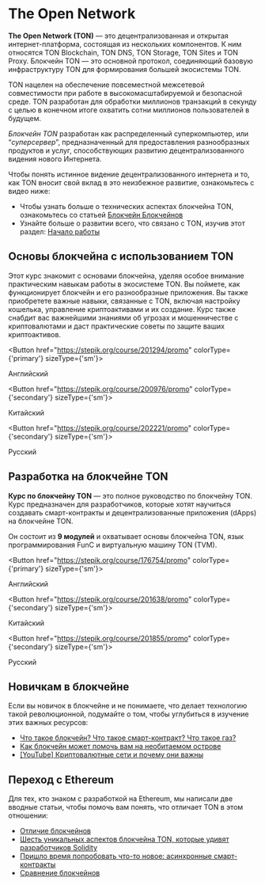 
# The Open Network

**The Open Network (TON)** — это децентрализованная и открытая интернет-платформа, состоящая из нескольких компонентов. К ним относятся TON Blockchain, TON DNS, TON Storage, TON Sites и TON Proxy. Блокчейн TON — это основной протокол, соединяющий базовую инфраструктуру TON для формирования большей экосистемы TON.

TON нацелен на обеспечение повсеместной межсетевой совместимости при работе в высокомасштабируемой и безопасной среде. TON разработан для обработки миллионов транзакций в секунду с целью в конечном итоге охватить сотни миллионов пользователей в будущем.

_Блокчейн TON_ разработан как распределенный суперкомпьютер, или “_суперсервер_”, предназначенный для предоставления разнообразных продуктов и услуг, способствующих развитию децентрализованного видения нового Интернета.

Чтобы понять истинное видение децентрализованного интернета и то, как TON вносит свой вклад в это неизбежное развитие, ознакомьтесь с видео ниже:

<Player url="https://www.youtube.com/watch?v=XgzHmV_nnpY" />

- Чтобы узнать больше о технических аспектах блокчейна TON, ознакомьтесь со статьей [Блокчейн Блокчейнов](/v3/concepts/dive-into-ton/ton-blockchain/blockchain-of-blockchains)
- Узнайте больше о развитии всего, что связано с TON, изучив этот раздел: [Начало работы](/v3/documentation/ton-documentation)

## Основы блокчейна с использованием TON

Этот курс знакомит с основами блокчейна, уделяя особое внимание практическим навыкам работы в экосистеме TON. Вы поймете, как функционирует блокчейн и его разнообразные приложения. Вы также приобретете важные навыки, связанные с TON, включая настройку кошелька, управление криптоактивами и их создание. Курс также снабдит вас важнейшими знаниями об угрозах и мошенничестве с криптовалютами и даст практические советы по защите ваших криптоактивов.

<Button href="https://stepik.org/course/201294/promo"
        colorType={'primary'} sizeType={'sm'}>

Английский

</Button>

<Button href="https://stepik.org/course/200976/promo"
        colorType={'secondary'} sizeType={'sm'}>

Китайский

</Button>

<Button href="https://stepik.org/course/202221/promo"
        colorType={'secondary'} sizeType={'sm'}>

Русский

</Button>

## Разработка на блокчейне TON

**Курс по блокчейну TON** — это полное руководство по блокчейну TON. Курс предназначен для разработчиков, которые хотят научиться создавать смарт-контракты и децентрализованные приложения (dApps) на блокчейне TON.

Он состоит из **9 модулей** и охватывает основы блокчейна TON, язык программирования FunC и виртуальную машину TON (TVM).

<Button href="https://stepik.org/course/176754/promo"
        colorType={'primary'} sizeType={'sm'}>

Английский

</Button>

<Button href="https://stepik.org/course/201638/promo"
        colorType={'secondary'} sizeType={'sm'}>

Китайский

</Button>

<Button href="https://stepik.org/course/201855/promo"
        colorType={'secondary'} sizeType={'sm'}>

Русский

</Button>

## Новичкам в блокчейне

Если вы новичок в блокчейне и не понимаете, что делает технологию такой революционной, подумайте о том, чтобы углубиться в изучение этих важных ресурсов:

- [Что такое блокчейн? Что такое смарт-контракт? Что такое газ?](https://blog.ton.org/what_is_blockchain)
- [Как блокчейн может помочь вам на необитаемом острове](https://talkol.medium.com/why-decentralized-consensus-blockchain-is-good-for-business-5ff263468210)
- [\[YouTube\] Криптовалютные сети и почему они важны](https://youtu.be/2wxtiNgXBaU)

## Переход с Ethereum

Для тех, кто знаком с разработкой на Ethereum, мы написали две вводные статьи, чтобы помочь вам понять, что отличает TON в этом отношении:

- [Отличие блокчейнов](/v3/concepts/dive-into-ton/go-from-ethereum/difference-of-blockchains)
- [Шесть уникальных аспектов блокчейна TON, которые удивят разработчиков Solidity](https://blog.ton.org/six-unique-aspects-of-ton-blockchain-that-will-surprise-solidity-developers)
- [Пришло время попробовать что-то новое: асинхронные смарт-контракты](https://telegra.ph/Its-time-to-try-something-new-Asynchronous-smart-contracts-03-25)
- [Сравнение блокчейнов](https://ton.org/comparison_of_blockchains.pdf)
